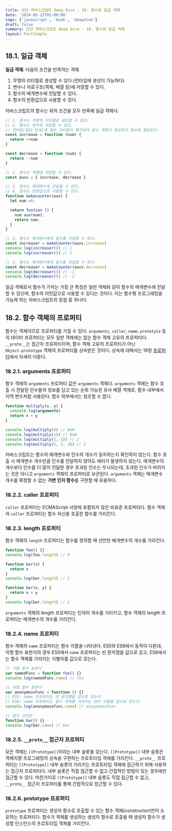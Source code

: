 ```yaml
---
title: 모던 자바스크립트 Deep Dive - 18. 함수와 일급 객체
date: '2024-05-12T01:00:00'
tags: ['javascript', 'book', 'deepdive']
draft: false
summary: 모던 자바스크립트 Deep Dive - 18. 함수와 일급 객체
layout: PostSimple
---
```


## 18.1. 일급 객체

**일급 객체**: 다음의 조건을 만족하는 객체

1. 무명의 리터럴로 생성할 수 있다.(런타임에 생성이 가능하다)
2. 변수나 자료구조(객체, 배열 등)에 저장할 수 있다.
3. 함수의 배개변수에 전달할 수 있다.
4. 함수의 반환값으로 사용할 수 있다.

자바스크립트의 함수는 위의 조건을 모두 만족해 일급 객체다.

```js
// 1. 함수는 무명의 리터럴로 생성할 수 있다.
// 2. 함수는 변수에 저장할 수 있다.
// 런타임(할당 단계)에 함수 리터럴이 평가되어 함수 객체가 생성되고 변수에 할당된다.
const increase = function (num) {
  return ++num
}

const decrease = function (num) {
  return --num
}

// 2. 함수는 객체에 저장할 수 있다.
const auxs = { increase, decrease }

// 3. 함수는 매개변수에 전달할 수 있다.
// 4. 함수는 반환값으로 사용할 수 있다.
function makecounter(aux) {
  let num =0;

  return funtion () {
    num aux(num);
    return num;
  }
}

// 3. 함수는 매개변수에게 함수를 전달할 수 있다.
const increaser = makeCounter(auxs.increase)
console.log(increaser()) // 1
console.log(increaser()) // 2

// 3. 함수는 매개변수에게 함수를 전달할 수 있다.
const decreaser = makeCounter(auxs.decrease)
console.log(decreaser()) // -1
console.log(decreaser()) // -2
```

일급 객체로서 함수가 가지는 가장 큰 특징은 일반 객체와 같이 함수의 매개변수에 전달할 수 있으며, 함수의 리턴값으로 사용할 수 있다는 것이다. 이는 함수형 프로그래밍을 가능케 하는 자바스크립트의 장점 중 하나다.

## 18.2. 함수 객체의 프로퍼티

함수는 객체이므로 프로퍼티를 가질 수 있다. `arguments`, `caller`, `name`, `prototyle` 등의 데이터 프로퍼티는 모두 일반 객체에는 없는 함수 객체 고유의 프로퍼티다. `__proto__`는 접근자 프로퍼티이며, 함수 객체 고유의 프로퍼티가 아닌 `Object.prototype` 객체의 프로퍼티를 상속받은 것이다. 상속에 대해서는 19장 [프로퍼티]()에서 자세히 다룬다.

### 18.2.1. arguments 프로퍼티

함수 객체의 `arguments` 프로퍼티 값은 `arguments` 객체다. `arguments` 객체는 함수 호출 시 전달된 인수들의 정보를 담고 있는 순회 가능한 유사 배열 객체로, 함수 내부에서 지역 변수처럼 사용된다. 함수 외부에서는 참조할 수 없다.

```js
function multiply(x, y) {
  console.log(arguments)
  return x + y
}

console.log(multiply()) // NaN
console.log(multiply(1)) // NaN
console.log(multiply(1, 2)) // 2
console.log(multiply(1, 2, 3)) // 2
```

자바스크립트는 함수의 매개변수와 인수의 개수가 일치하는지 확인하지 않는다. 함수 호출 시 매개변수 개수만큼 인수를 전달하지 않아도 에러가 발생하지 않는다. 매개변수의 개수보다 인수를 더 많이 전달한 경우 초과된 인수는 무시되는데, 초과된 인수가 버려지는 것은 아니고 `arguments` 객체의 프로퍼티로 보관된다. `arguments` 객체는 매개변수 개수를 확정할 수 없는 **가변 인자 함수**를 구현할 때 유용하다.

### 18.2.2. caller 프로퍼티

`caller` 프로퍼티는 ECMAScript 사양에 포함되지 않은 비표준 프로퍼티다. 함수 객체의 `caller` 프로퍼티는 함수 자신을 호출한 함수를 가리킨다.

### 18.2.3. length 프로퍼티

함수 객체의 `length` 프로퍼티는 함수를 정의할 때 선언한 배개변수의 개수를 가리킨다.

```js
function foo() {}
console.log(foo.length) // 0

function bar(x) {
  return x
}
console.log(bar.length) // 1

function bar(x, y) {
  return x + y
}
console.log(bar.length) // 2
```

`arguments` 객체의 length 프로퍼티는 인자의 개수를 가리키고, 함수 객체의 length 프로퍼티는 매개변수의 개수를 가리킨다.

### 18.2.4. name 프로퍼티

함수 객체의 `name` 프로퍼티는 함수 이름을 나타낸다. ES5와 ES6에서 동작이 다른데, 익명 함수 표현식의 경우 ES5에서 `name` 프로퍼티는 빈 문자열을 값으로 갖고, ES6에서는 함수 객체를 가리키는 식별자를 값으로 갖는다.

```js
// 기명 함수 표현식
var namedFunc = function foo() {}
console.log(namedFunc.name) // foo

// 익명 함수 표현식
var anonymousFunc = function () {}
// ES5: name 프로퍼티는 빈 문자열을 값으로 갖는다
// ES6: name 프로퍼티는 함수 객체를 가리키는 변수 이름을 값으로 갖는다.
console.log(anonymousFunc.name) // anonymousFunc

// 함수 선언문
function bar() {}
console.log(bar.name) // bar
```

### 18.2.5. `__proto__` 접근자 프로퍼티

모든 객체는 `[[Prototype]]`이라는 내부 슬롯을 갖는다. `[[Prototype]]` 내부 슬롯은 객체지향 프로그래밍의 상속을 구현하는 프로토타입 객체를 가리킨다. `__proto__` 프로퍼티는 `[[Prototype]]` 내부 슬롯이 가리키는 프로토타입 객체에 접근하기 위해 사용하는 접근자 프로퍼티다. 내부 슬롯은 직접 접근할 수 없고 간접적인 방법이 있는 경우에만 접근할 수 있다. 마찬가지로 `[[Prototype]]` 내부 슬롯도 직접 접근할 수 없고, `__proto__` 접근자 프로퍼티를 통해 간접적으로 접근할 수 있다.

### 18.2.6. prototype 프로퍼티

`prototype` 프로퍼티는 생성자 함수로 호출할 수 있는 함수 객체(constructor)만이 소유하는 프로퍼티다. 함수가 객체를 생성하는 생성자 함수로 호출될 때 생성자 함수가 생성할 인스턴스의 프로토타입 객체를 가리킨다.
